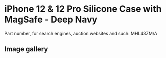 
# iPhone 12 & 12 Pro Silicone Case with MagSafe - Deep Navy

Part number, for search engines, auction websites and such: MHL43ZM/A

## Image gallery

<div style={{ width: "768px" }}>
  <GalleryComponent
    images={[
      {
        original: "/everysource/MHL43.webp",
        thumbnail: "/everypreview/MHL43.webp",
      },
      {
        original: "/everysource/MHL43_AV01.webp",
        thumbnail: "/everypreview/MHL43_AV01.webp",
      },
      {
        original: "/everysource/MHL43_AV02.webp",
        thumbnail: "/everypreview/MHL43_AV02.webp",
      },
      {
        original: "/everysource/MHL43_AV03.webp",
        thumbnail: "/everypreview/MHL43_AV03.webp",
      },
      {
        original: "/everysource/MHL43_AV04.webp",
        thumbnail: "/everypreview/MHL43_AV04.webp",
      },
      {
        original: "/everysource/MHL43_AV05.webp",
        thumbnail: "/everypreview/MHL43_AV05.webp",
      },
      {
        original: "/everysource/MHL43_AV06.webp",
        thumbnail: "/everypreview/MHL43_AV06.webp",
      },
      {
        original: "/everysource/MHL43_AV07.webp",
        thumbnail: "/everypreview/MHL43_AV07.webp",
      },
      {
        original: "/everysource/MHL43_AV08.webp",
        thumbnail: "/everypreview/MHL43_AV08.webp",
      },
      {
        original: "/everysource/MHL43_AV09.webp",
        thumbnail: "/everypreview/MHL43_AV09.webp",
      },
      {
        original: "/everysource/MHL43_AV10.webp",
        thumbnail: "/everypreview/MHL43_AV10.webp",
      }
    ]}
  />
</div>